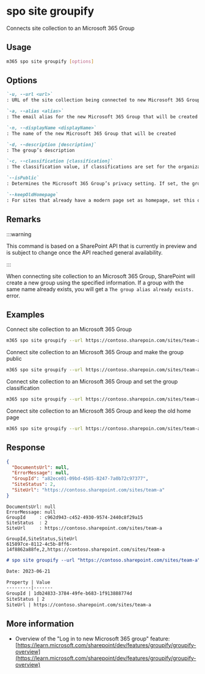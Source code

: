 
# spo site groupify

Connects site collection to an Microsoft 365 Group

## Usage

```sh
m365 spo site groupify [options]
```

## Options

```md definition-list
`-u, --url <url>`
: URL of the site collection being connected to new Microsoft 365 Group

`-a, --alias <alias>`
: The email alias for the new Microsoft 365 Group that will be created

`-n, --displayName <displayName>`
: The name of the new Microsoft 365 Group that will be created

`-d, --description [description]`
: The group’s description

`-c, --classification [classification]`
: The classification value, if classifications are set for the organization. If no value is provided, the default classification will be set, if one is configured

`--isPublic`
: Determines the Microsoft 365 Group’s privacy setting. If set, the group will be public, otherwise it will be private

`--keepOldHomepage`
: For sites that already have a modern page set as homepage, set this option, to keep it as the homepage
```

<Global />

## Remarks

:::warning

This command is based on a SharePoint API that is currently in preview and is subject to change once the API reached general availability.

:::

When connecting site collection to an Microsoft 365 Group, SharePoint will create a new group using the specified information. If a group with the same name already exists, you will get a `The group alias already exists.` error.

## Examples

Connect site collection to an Microsoft 365 Group

```sh
m365 spo site groupify --url https://contoso.sharepoin.com/sites/team-a --alias team-a --displayName 'Team A'
```

Connect site collection to an Microsoft 365 Group and make the group public

```sh
m365 spo site groupify --url https://contoso.sharepoin.com/sites/team-a --alias team-a --displayName 'Team A' --isPublic
```

Connect site collection to an Microsoft 365 Group and set the group classification

```sh
m365 spo site groupify --url https://contoso.sharepoin.com/sites/team-a --alias team-a --displayName 'Team A' --classification HBI
```

Connect site collection to an Microsoft 365 Group and keep the old home page

```sh
m365 spo site groupify --url https://contoso.sharepoin.com/sites/team-a --alias team-a --displayName 'Team A' --keepOldHomepage
```

## Response

<Tabs>
  <TabItem value="JSON">

  ```json
  {
    "DocumentsUrl": null,
    "ErrorMessage": null,
    "GroupId": "a82ece01-09bd-4585-8247-7a0b72c97377",
    "SiteStatus": 2,
    "SiteUrl": "https://contoso.sharepoint.com/sites/team-a"
  }
  ```

  </TabItem>
  <TabItem value="Text">

  ```text
  DocumentsUrl: null
  ErrorMessage: null
  GroupId     : c962d943-c452-4930-9574-2440c8f29a15
  SiteStatus  : 2
  SiteUrl     : https://contoso.sharepoint.com/sites/team-a
  ```

  </TabItem>
  <TabItem value="CSV">

  ```csv
  GroupId,SiteStatus,SiteUrl
  615897ce-8112-4c5b-8ff6-14f8862a88fe,2,https://contoso.sharepoint.com/sites/team-a
  ```

  </TabItem>
  <TabItem value="Markdown">

  ```md
  # spo site groupify --url "https://contoso.sharepoint.com/sites/team-a" --alias "team-a" --displayName "team-a"

  Date: 2023-06-21

  Property | Value
  ---------|-------
  GroupId | 1db24833-3784-49fe-b683-1f913888774d
  SiteStatus | 2
  SiteUrl | https://contoso.sharepoint.com/sites/team-a
  ```

  </TabItem>
</Tabs>

## More information

- Overview of the "Log in to new Microsoft 365 group" feature: [https://learn.microsoft.com/sharepoint/dev/features/groupify/groupify-overview](https://learn.microsoft.com/sharepoint/dev/features/groupify/groupify-overview)
